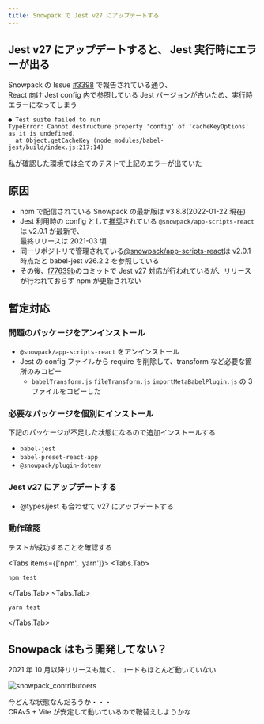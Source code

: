 ```yaml
---
title: Snowpack で Jest v27 にアップデートする
---
```


## Jest v27 にアップデートすると、 Jest 実行時にエラーが出る

Snowpack の Issue [#3398](https://github.com/withastro/snowpack/issues/3398) で報告されている通り、  
React 向け Jest config 内で参照している Jest バージョンが古いため、実行時エラーになってしまう

```
● Test suite failed to run
TypeError: Cannot destructure property 'config' of 'cacheKeyOptions' as it is undefined.
  at Object.getCacheKey (node_modules/babel-jest/build/index.js:217:14)
```

私が確認した環境では全てのテストで上記のエラーが出ていた

## 原因

- npm で配信されている Snowpack の最新版は v3.8.8(2022-01-22 現在)
- Jest 利用時の config として[推奨](https://www.snowpack.dev/guides/jest)されている `@snowpack/app-scripts-react` は v2.0.1 が最新で、  
  最終リリースは 2021-03 頃
- 同一リポジトリで管理されている[@snowpack/app-scripts-react](https://github.com/withastro/snowpack/blob/97b2e94e627cab0e79162ce4ed7a3768d64b5591/create-snowpack-app/app-scripts-react/package.json#L23)は v2.0.1 時点だと babel-jest v26.2.2 を参照している
- その後、[f77639b](https://github.com/withastro/snowpack/commit/f77639b81f61c47b69f7a5df27648f36146ab25f#diff-e5b2a9577e92c42f45ebb12756f19173200914f261c323ee12bc8f76da565261)のコミットで Jest v27 対応が行われているが、リリースが行われておらず npm が更新されない

## 暫定対応

### 問題のパッケージをアンインストール

- `@snowpack/app-scripts-react` をアンインストール
- Jest の config ファイルから require を削除して、transform など必要な箇所のみコピー
  - `babelTransform.js` `fileTransform.js` `importMetaBabelPlugin.js` の 3 ファイルをコピーした

### 必要なパッケージを個別にインストール

下記のパッケージが不足した状態になるので追加インストールする

- `babel-jest`
- `babel-preset-react-app`
- `@snowpack/plugin-dotenv`

### Jest v27 にアップデートする

- @types/jest も合わせて v27 にアップデートする

### 動作確認

テストが成功することを確認する


<Tabs items={['npm', 'yarn']}>
  <Tabs.Tab>

```sh
npm test
```

  </Tabs.Tab>
  <Tabs.Tab>

```sh
yarn test
```

  </Tabs.Tab>
</Tabs>

## Snowpack はもう開発してない？

2021 年 10 月以降リリースも無く、コードもほとんど動いていない

![snowpack_contributoers](./2022-01-22-snowpack_contributoers.png)

今どんな状態なんだろうか・・・  
CRAv5 + Vite が安定して動いているので鞍替えしようかな
